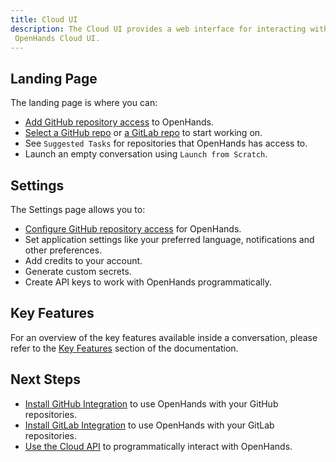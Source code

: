 ```yaml
---
title: Cloud UI
description: The Cloud UI provides a web interface for interacting with OpenHands. This page explains how to use the
 OpenHands Cloud UI.
---
```


## Landing Page

The landing page is where you can:

- [Add GitHub repository access](/usage/cloud/github-installation#adding-github-repository-access) to OpenHands.
- [Select a GitHub repo](/usage/cloud/github-installation#working-with-github-repos-in-openhands-cloud) or
  [a GitLab repo](/usage/cloud/gitlab-installation#working-with-gitlab-repos-in-openhands-cloud) to start working on.
- See `Suggested Tasks` for repositories that OpenHands has access to.
- Launch an empty conversation using `Launch from Scratch`.

## Settings

The Settings page allows you to:

- [Configure GitHub repository access](/usage/cloud/github-installation#modifying-repository-access) for OpenHands.
- Set application settings like your preferred language, notifications and other preferences.
- Add credits to your account.
- Generate custom secrets.
- Create API keys to work with OpenHands programmatically.

## Key Features

For an overview of the key features available inside a conversation, please refer to the [Key Features](/usage/key-features)
section of the documentation.

## Next Steps

- [Install GitHub Integration](/usage/cloud/github-installation) to use OpenHands with your GitHub repositories.
- [Install GitLab Integration](/usage/cloud/gitlab-installation) to use OpenHands with your GitLab repositories.
- [Use the Cloud API](/usage/cloud/cloud-api) to programmatically interact with OpenHands.
